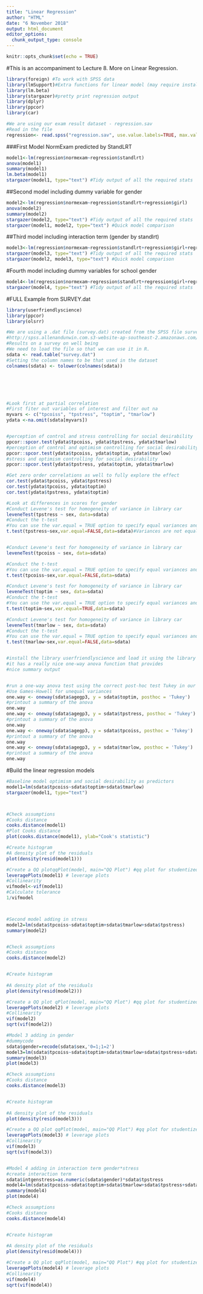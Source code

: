 ---
title: "Linear Regression"
author: "HTML"
date: "6 November 2018"
output: html_document
editor_options: 
  chunk_output_type: console
---

```{r setup, include=FALSE}
knitr::opts_chunk$set(echo = TRUE)
```

#This is an accompaniment to Lecture 8. More on Linear Regression.
```{r}
library(foreign) #To work with SPSS data
library(lmSupport)#Extra functions for linear model (may require install of nloptr also)
library(lm.beta)
library(stargazer)#pretty print regression output
library(dplyr)
library(ppcor)
library(car)
```

```{r}
#We are using our exam result dataset - regression.sav
#Read in the file
regression<- read.spss("regression.sav", use.value.labels=TRUE, max.value.labels=Inf, to.data.frame=TRUE)
```

###First Model NormExam predicted by StandLRT
```{r}
model1<-lm(regression$normexam~regression$standlrt)
anova(model1)
summary(model1)
lm.beta(model1)
stargazer(model1, type="text") #Tidy output of all the required stats
```
##Second model including dummy variable for gender
```{r}
model2<-lm(regression$normexam~regression$standlrt+regression$girl)
anova(model2)
summary(model2)
stargazer(model2, type="text") #Tidy output of all the required stats
stargazer(model1, model2, type="text") #Quick model comparison

```
##Third model including interaction term (gender by standlrt)
```{r}
model3<-lm(regression$normexam~regression$standlrt+regression$girl+regression$interaction)
stargazer(model3, type="text") #Tidy output of all the required stats
stargazer(model2, model3, type="text") #Quick model comparison
```

#Fourth model including dummy variables for school gender
```{r}
model4<-lm(regression$normexam~regression$standlrt+regression$girl+regression$boys_sch+regression$girls_sch)
stargazer(model4, type="text") #Tidy output of all the required stats

```
#FULL Example from SURVEY.dat


```{r}
library(userfriendlyscience)
library(ppcor)
library(olsrr)
```

```{r}
#We are using a .dat file (survey.dat) created from the SPSS file survey.sav  taken from SPSS Survival Manual 6th Edition Julie Pallant
#http://spss.allenandunwin.com.s3-website-ap-southeast-2.amazonaws.com/data-files.html#.Wb0vvnWP-po
#Results on a survey on well being
#We need to load the file so that we can use it in R.
sdata <- read.table("survey.dat")
#Setting the column names to be that used in the dataset
colnames(sdata) <- tolower(colnames(sdata))






#Look first at partial correlation
#First fiter out variables of interest and filter out na
myvars <- c("tpcoiss", "tpstress", "toptim", "tmarlow")
ydata <-na.omit(sdata[myvars])


#perception of control and stress controlling for social desirability
ppcor::spcor.test(ydata$tpcoiss, ydata$tpstress, ydata$tmarlow)
#perception of control and optimism controlling for social desirability
ppcor::spcor.test(ydata$tpcoiss, ydata$toptim, ydata$tmarlow)
#stress and optimism controlling for social desirability
ppcor::spcor.test(ydata$tpstress, ydata$toptim, ydata$tmarlow)

#Get zero order correlations as well to fully explore the effect 
cor.test(ydata$tpcoiss, ydata$tpstress)
cor.test(ydata$tpcoiss, ydata$toptim)
cor.test(ydata$tpstress, ydata$toptim)

#Look at differences in scores for gender
#Conduct Levene's test for homogeneity of variance in library car
leveneTest(tpstress ~ sex, data=sdata)
#Conduct the t-test
#You can use the var.equal = TRUE option to specify equal variances and a pooled variance estimate
t.test(tpstress~sex,var.equal=FALSE,data=sdata)#Variances are not equal


#Conduct Levene's test for homogeneity of variance in library car
leveneTest(tpcoiss ~ sex, data=sdata)

#Conduct the t-test
#You can use the var.equal = TRUE option to specify equal variances and a pooled variance estimate
t.test(tpcoiss~sex,var.equal=FALSE,data=sdata)

#Conduct Levene's test for homogeneity of variance in library car
leveneTest(toptim ~ sex, data=sdata)
#Conduct the t-test
#You can use the var.equal = TRUE option to specify equal variances and a pooled variance estimate
t.test(toptim~sex,var.equal=TRUE,data=sdata)

#Conduct Levene's test for homogeneity of variance in library car
leveneTest(tmarlow ~ sex, data=sdata)
#Conduct the t-test
#You can use the var.equal = TRUE option to specify equal variances and a pooled variance estimate
t.test(tmarlow~sex,var.equal=FALSE,data=sdata)


#install the library userfriendlyscience and load it using the library command
#it has a really nice one-way anova function that provides
#nice summary output


#run a one-way anova test using the correct post-hoc test Tukey in our case
#Use Games-Howell for unequal variances
one.way <- oneway(sdata$agegp3, y = sdata$toptim, posthoc = 'Tukey') 
#printout a summary of the anova 
one.way 
one.way <- oneway(sdata$agegp3, y = sdata$tpstress, posthoc = 'Tukey') 
#printout a summary of the anova 
one.way
one.way <- oneway(sdata$agegp3, y = sdata$tpcoiss, posthoc = 'Tukey') 
#printout a summary of the anova 
one.way
one.way <- oneway(sdata$agegp3, y = sdata$tmarlow, posthoc = 'Tukey') 
#printout a summary of the anova 
one.way
```

#Build the linear regression models
```{r}
#Baseline model optimism and social desirability as predictors
model1=lm(sdata$tpcoiss~sdata$toptim+sdata$tmarlow)
stargazer(model1, type="text")



#Check assumptions
#Cooks distance
cooks.distance(model1)
#Plot Cooks distance
plot(cooks.distance(model1), ylab="Cook's statistic")

#Create histogram
#A density plot of the residuals
plot(density(resid(model1))) 

#Create a QQ plotqqPlot(model, main="QQ Plot") #qq plot for studentized resid 
leveragePlots(model1) # leverage plots
#Collinearity
vifmodel<-vif(model1)
#Calculate tolerance
1/vifmodel



#Second model adding in stress
model2=lm(sdata$tpcoiss~sdata$toptim+sdata$tmarlow+sdata$tpstress)
summary(model2)


#Check assumptions
#Cooks distance
cooks.distance(model2)


#Create histogram
 
#A density plot of the residuals
plot(density(resid(model2))) 

#Create a QQ plot qPlot(model, main="QQ Plot") #qq plot for studentized resid 
leveragePlots(model2) # leverage plots
#Collinearity
vif(model2)
sqrt(vif(model2)) 

#Model 3 adding in gender 
#dummycode
sdata$gender=recode(sdata$sex,'0=1;1=2')
model3=lm(sdata$tpcoiss~sdata$toptim+sdata$tmarlow+sdata$tpstress+sdata$sex)
summary(model3)
plot(model3)

#Check assumptions
#Cooks distance
cooks.distance(model3)


#Create histogram
 
#A density plot of the residuals
plot(density(resid(model3))) 

#Create a QQ plot qqPlot(model, main="QQ Plot") #qq plot for studentized resid 
leveragePlots(model3) # leverage plots
#Collinearity
vif(model3)
sqrt(vif(model3)) 


#Model 4 adding in interaction term gender*stress
#create interaction term
sdata$intgenstress=as.numeric(sdata$gender)*sdata$tpstress
model4=lm(sdata$tpcoiss~sdata$toptim+sdata$tmarlow+sdata$tpstress+sdata$gender+sdata$intgenstress)
summary(model4)
plot(model4)

#Check assumptions
#Cooks distance
cooks.distance(model4)


#Create histogram
 
#A density plot of the residuals
plot(density(resid(model4))) 

#Create a QQ plot qqPlot(model, main="QQ Plot") #qq plot for studentized resid 
leveragePlots(model4) # leverage plots
#Collinearity
vif(model4)
sqrt(vif(model4)) 

```


